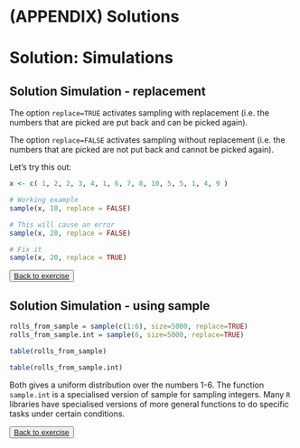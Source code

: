# (APPENDIX) Solutions {-}

# Solution: Simulations {#simSol}

## Solution Simulation - replacement {#sim-sol-ex1}

The option `replace=TRUE` activates sampling with replacement (i.e. the numbers that are picked are put back and can be picked again).

The option `replace=FALSE` activates sampling without replacement (i.e. the numbers that are picked are not put back and cannot be picked again).

Let's try this out:

```r
x <- c( 1, 2, 2, 3, 4, 1, 6, 7, 8, 10, 5, 5, 1, 4, 9 )

# Working example
sample(x, 10, replace = FALSE)

# This will cause an error
sample(x, 20, replace = FALSE)

# Fix it
sample(x, 20, replace = TRUE)
```

<button class="button">
  [Back to exercise](#sim-ex1)
</button>

## Solution Simulation - using sample {#sim-sol-ex2}


```r
rolls_from_sample = sample(c(1:6), size=5000, replace=TRUE)
rolls_from_sample.int = sample(6, size=5000, replace=TRUE)

table(rolls_from_sample)
```

```r
table(rolls_from_sample.int)
```

Both gives a uniform distribution over the numbers 1-6. The function `sample.int` is a specialised version of sample for sampling integers. Many `R` libraries have specialised versions of more general functions to do specific tasks under certain conditions.

<button class="button">
  [Back to exercise](#sim-ex2)
</button>
